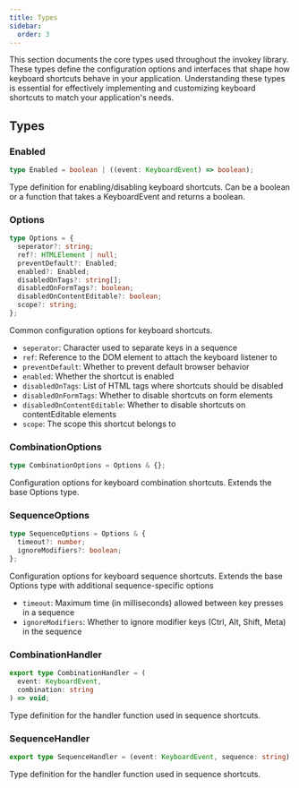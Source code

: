 ```yaml
---
title: Types
sidebar:
  order: 3
---
```


This section documents the core types used throughout the invokey library. These types define the configuration options and interfaces that shape how keyboard shortcuts behave in your application. Understanding these types is essential for effectively implementing and customizing keyboard shortcuts to match your application's needs.

## Types

### Enabled

```typescript
type Enabled = boolean | ((event: KeyboardEvent) => boolean);
```

Type definition for enabling/disabling keyboard shortcuts. Can be a boolean or a function that takes a KeyboardEvent and returns a boolean.

### Options

```typescript
type Options = {
  seperator?: string;
  ref?: HTMLElement | null;
  preventDefault?: Enabled;
  enabled?: Enabled;
  disabledOnTags?: string[];
  disabledOnFormTags?: boolean;
  disabledOnContentEditable?: boolean;
  scope?: string;
};
```

Common configuration options for keyboard shortcuts.

- `seperator`: Character used to separate keys in a sequence
- `ref`: Reference to the DOM element to attach the keyboard listener to
- `preventDefault`: Whether to prevent default browser behavior
- `enabled`: Whether the shortcut is enabled
- `disabledOnTags`: List of HTML tags where shortcuts should be disabled
- `disabledOnFormTags`: Whether to disable shortcuts on form elements
- `disabledOnContentEditable`: Whether to disable shortcuts on contentEditable elements
- `scope`: The scope this shortcut belongs to

### CombinationOptions

```typescript
type CombinationOptions = Options & {};
```

Configuration options for keyboard combination shortcuts. Extends the base Options type.

### SequenceOptions

```typescript
type SequenceOptions = Options & {
  timeout?: number;
  ignoreModifiers?: boolean;
};
```

Configuration options for keyboard sequence shortcuts. Extends the base Options type with additional sequence-specific options

- `timeout`: Maximum time (in milliseconds) allowed between key presses in a sequence
- `ignoreModifiers`: Whether to ignore modifier keys (Ctrl, Alt, Shift, Meta) in the sequence

### CombinationHandler

```typescript
export type CombinationHandler = (
  event: KeyboardEvent,
  combination: string
) => void;
```

Type definition for the handler function used in sequence shortcuts.

### SequenceHandler

```typescript
export type SequenceHandler = (event: KeyboardEvent, sequence: string) => void;
```

Type definition for the handler function used in sequence shortcuts.
